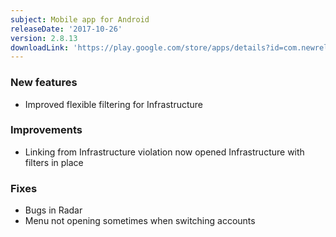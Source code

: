 ```yaml
---
subject: Mobile app for Android
releaseDate: '2017-10-26'
version: 2.8.13
downloadLink: 'https://play.google.com/store/apps/details?id=com.newrelic.rpm&hl=en'
---
```


### New features

* Improved flexible filtering for Infrastructure

### Improvements

* Linking from Infrastructure violation now opened Infrastructure with filters in place

### Fixes

* Bugs in Radar
* Menu not opening sometimes when switching accounts
